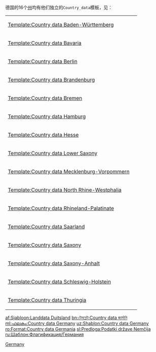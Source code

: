 {{Documentation subpage}}
德国的16个[[联邦州 (德国)|州]]均有他们独立的<tt>Country_data</tt>模板，见：
{| style="background-color:#ecfcf4"
| [[Template:Country data Baden-Württemberg]] || {{flag|Baden-Württemberg}}
|-
| [[Template:Country data Bavaria]] || {{flag|Bavaria}}
|-
| [[Template:Country data Berlin]] || {{flag|Berlin}}
|-
| [[Template:Country data Brandenburg]] || {{flag|Brandenburg}}
|-
| [[Template:Country data Bremen]] || {{flag|Bremen}}
|-
| [[Template:Country data Hamburg]] || {{flag|Hamburg}}
|-
| [[Template:Country data Hesse]] || {{flag|Hesse}}
|-
| [[Template:Country data Lower Saxony]] || {{flag|Lower Saxony}}
|-
| [[Template:Country data Mecklenburg-Vorpommern]] || {{flag|Mecklenburg-Vorpommern}}
|-
| [[Template:Country data North Rhine-Westphalia]] || {{flag|North Rhine-Westphalia}}
|-
| [[Template:Country data Rhineland-Palatinate]] || {{flag|Rhineland-Palatinate}}
|-
| [[Template:Country data Saarland]] || {{flag|Saarland}}
|-
| [[Template:Country data Saxony]] || {{flag|Saxony}}
|-
| [[Template:Country data Saxony-Anhalt]] || {{flag|Saxony-Anhalt}}
|-
| [[Template:Country data Schleswig-Holstein]] || {{flag|Schleswig-Holstein}}
|-
| [[Template:Country data Thuringia]] || {{flag|Thuringia}}
|}
<includeonly>
[[Category:Country data templates of countries|Germany]]
[[af:Sjabloon:Landdata Duitsland]]
[[bn:টেমপ্লেট:Country data জার্মানি]]
[[ml:ഫലകം:Country data Germany]]
[[uz:Shablon:Country data Germany]]
[[ro:Format:Country data Germania]]
[[sl:Predloga:Podatki države Nemčija]]
[[ru:Шаблон:Флагификация/Германия]]
</includeonly>